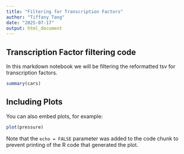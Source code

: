 ```yaml
---
title: "Filtering for Transcription Factors"
author: "Tiffany Tang"
date: "2025-07-17"
output: html_document
---
```


## Transcription Factor filtering code

In this markdown notebook we will be filtering the reformatted tsv for transcription factors. 


```r
summary(cars)
```

## Including Plots

You can also embed plots, for example:

```r
plot(pressure)
```

Note that the `echo = FALSE` parameter was added to the code chunk to prevent printing of the R code that generated the plot.
